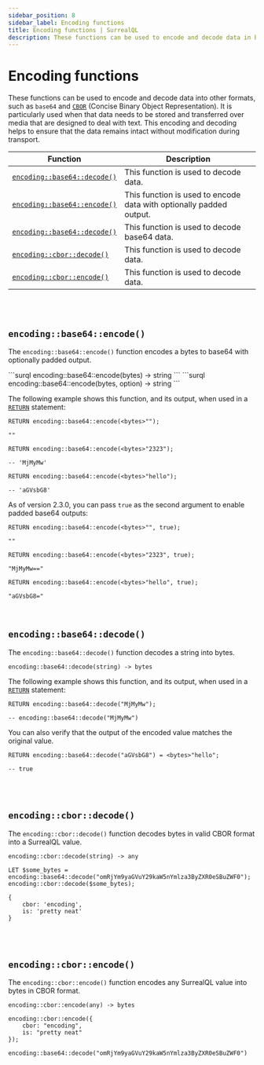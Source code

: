 ```yaml
---
sidebar_position: 8
sidebar_label: Encoding functions
title: Encoding functions | SurrealQL
description: These functions can be used to encode and decode data in base64. It is particularly used when that data needs to be stored and transferred over media that are designed to deal with text. This encoding and decoding helps to ensure that the data remains intact without modification during transport.
---
```



# Encoding functions

These functions can be used to encode and decode data into other formats, such as `base64` and [`CBOR`](/docs/surrealdb/integration/cbor) (Concise Binary Object Representation). It is particularly used when that data needs to be stored and transferred over media that are designed to deal with text. This encoding and decoding helps to ensure that the data remains intact without modification during transport.

<table>
  <thead>
    <tr>
      <th scope="col">Function</th>
      <th scope="col">Description</th>
    </tr>
  </thead>
  <tbody>
    <tr>
      <td scope="row" data-label="Function"><a href="#encodingbase64decode"><code>encoding::base64::decode()</code></a></td>
      <td scope="row" data-label="Description">This function is used to decode data.</td>
    </tr>
    <tr>
      <td scope="row" data-label="Function"><a href="#encodingbase64encode"><code>encoding::base64::encode()</code></a></td>
      <td scope="row" data-label="Description"> This function is used to encode data with optionally padded output.</td>
    </tr>
    <tr>
      <td scope="row" data-label="Function"><a href="#encodingbase64decode"><code>encoding::base64::decode()</code></a></td>
      <td scope="row" data-label="Description">This function is used to decode base64 data.</td>
    </tr>
    <tr>
      <td scope="row" data-label="Function"><a href="#encodingcbordecode"><code>encoding::cbor::decode()</code></a></td>
      <td scope="row" data-label="Description">This function is used to decode data.</td>
    </tr>
    <tr>
      <td scope="row" data-label="Function"><a href="#encodingcborencode"><code>encoding::cbor::encode()</code></a></td>
      <td scope="row" data-label="Description">This function is used to decode data.</td>
    </tr>
  </tbody>
</table>

<br></br>

## `encoding::base64::encode()`

The `encoding::base64::encode()` function encodes a bytes to base64 with optionally padded output.

<Tabs>

<TabItem label="API DEFINITION (before 2.3.0)">
```surql
encoding::base64::encode(bytes) -> string
```

</TabItem>

<TabItem label="API DEFINITION (after 2.3.0)">
```surql
encoding::base64::encode(bytes, option<bool>) -> string
```

</TabItem>

</Tabs>

The following example shows this function, and its output, when used in a [`RETURN`](/docs/surrealql/statements/return) statement:

```surql
RETURN encoding::base64::encode(<bytes>"");

""
```

```surql
RETURN encoding::base64::encode(<bytes>"2323");

-- 'MjMyMw'
```

```surql
RETURN encoding::base64::encode(<bytes>"hello");

-- 'aGVsbG8'
```

As of version 2.3.0, you can pass `true` as the second argument to enable padded base64 outputs:
```surql
RETURN encoding::base64::encode(<bytes>"", true);

""
```

```surql
RETURN encoding::base64::encode(<bytes>"2323", true);

"MjMyMw=="
```

```surql
RETURN encoding::base64::encode(<bytes>"hello", true);

"aGVsbG8="
```

<br />

## `encoding::base64::decode()`

The `encoding::base64::decode()` function decodes a string into bytes.

```surql title="API DEFINITION"
encoding::base64::decode(string) -> bytes
```
The following example shows this function, and its output, when used in a [`RETURN`](/docs/surrealql/statements/return) statement:

```surql
RETURN encoding::base64::decode("MjMyMw");

-- encoding::base64::decode("MjMyMw")
```

You can also verify that the output of the encoded value matches the original value. 

```surql
RETURN encoding::base64::decode("aGVsbG8") = <bytes>"hello";

-- true
```

<br /><br />

## `encoding::cbor::decode()`

<Since v="v3.0.0-alpha.1" />

The `encoding::cbor::decode()` function decodes bytes in valid CBOR format into a SurrealQL value.

```surql title="API DEFINITION"
encoding::cbor::decode(string) -> any
```

```surql
LET $some_bytes = encoding::base64::decode("omRjYm9yaGVuY29kaW5nYmlza3ByZXR0eSBuZWF0");
encoding::cbor::decode($some_bytes);
```

```surql title="Output"
{
	cbor: 'encoding',
	is: 'pretty neat'
}
```

<br /><br />

## `encoding::cbor::encode()`

<Since v="v3.0.0-alpha.1" />

The `encoding::cbor::encode()` function encodes any SurrealQL value into bytes in CBOR format.

```surql title="API DEFINITION"
encoding::cbor::encode(any) -> bytes
```

```surql
encoding::cbor::encode({
    cbor: "encoding",
    is: "pretty neat"
});
```

```surql title="Output"
encoding::base64::decode("omRjYm9yaGVuY29kaW5nYmlza3ByZXR0eSBuZWF0")
```